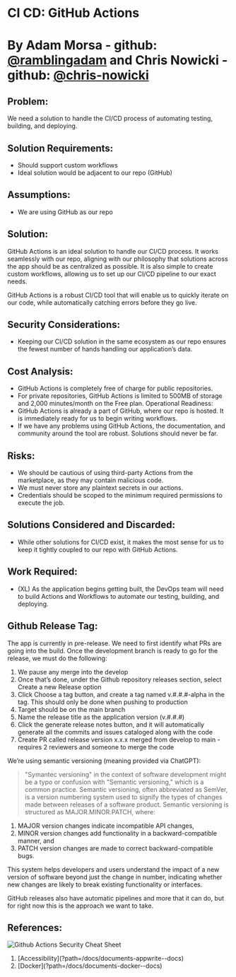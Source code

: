 
# CI CD: GitHub Actions

# By Adam Morsa - github: [@ramblingadam](https://github.com/ramblingadam) and Chris Nowicki - github: [@chris-nowicki](https://github.com/chris-nowicki)

## Problem:

We need a solution to handle the CI/CD process of automating testing, building, and deploying.

## Solution Requirements:

- Should support custom workflows
- Ideal solution would be adjacent to our repo (GitHub)

## Assumptions:

- We are using GitHub as our repo

## Solution:

GitHub Actions is an ideal solution to handle our CI/CD process. It works seamlessly with our
repo, aligning with our philosophy that solutions across the app should be as centralized as
possible. It is also simple to create custom workflows, allowing us to set up our CI/CD pipeline to
our exact needs.

GitHub Actions is a robust CI/CD tool that will enable us to quickly iterate on our code, while
automatically catching errors before they go live.

## Security Considerations:

- Keeping our CI/CD solution in the same ecosystem as our repo ensures the fewest
  number of hands handling our application’s data.

## Cost Analysis:

- GitHub Actions is completely free of charge for public repositories.
- For private repositories, GitHub Actions is limited to 500MB of storage and 2,000
  minutes/month on the Free plan.
  Operational Readiness:
- GitHub Actions is already a part of GitHub, where our repo is hosted. It is immediately
  ready for us to begin writing workflows.
- If we have any problems using GitHub Actions, the documentation, and community
  around the tool are robust. Solutions should never be far.

## Risks:

- We should be cautious of using third-party Actions from the marketplace, as they may
  contain malicious code.
- We must never store any plaintext secrets in our actions.
- Credentials should be scoped to the minimum required permissions to execute the job.

## Solutions Considered and Discarded:

- While other solutions for CI/CD exist, it makes the most sense for us to keep it tightly
  coupled to our repo with GitHub Actions.

## Work Required:

- (XL) As the application begins getting built, the DevOps team will need to build Actions
  and Workflows to automate our testing, building, and deploying.

## Github Release Tag:

The app is currently in pre-release.
We need to first identify what PRs are going into the build.
Once the development branch is ready to go for the release, we must do the following:

1. We pause any merge into the develop
2. Once that’s done, under the Github repository releases section, select Create a new Release option
3. Click Choose a tag button, and create a tag named v.#.#.#-alpha in the tag. This should only be done when pushing to production
4. Target should be on the main branch
5. Name the release title as the application version (v.#.#.#)
6. Click the generate release notes button, and it will automatically generate all the commits and issues cataloged along with the code
7. Create PR called release version x.x.x merged from develop to main - requires 2 reviewers and someone to merge the code

We’re using semantic versioning (meaning provided via ChatGPT):

> "Symantec versioning" in the context of software development might be a typo or confusion with "Semantic versioning," which is a common practice. Semantic versioning, often abbreviated as SemVer, is a version numbering system used to signify the types of changes made between releases of a software product.
> Semantic versioning is structured as MAJOR.MINOR.PATCH, where:

1. MAJOR version changes indicate incompatible API changes,
2. MINOR version changes add functionality in a backward-compatible manner, and
3. PATCH version changes are made to correct backward-compatible bugs.

This system helps developers and users understand the impact of a new version of software beyond just the change in number, indicating whether new changes are likely to break existing functionality or interfaces.

GitHub releases also have automatic pipelines and more that it can do, but for right now this is the approach we want to take.

## References:

<Image src={githubActions} alt="Github Actions Security Cheat Sheet" />

<ol className="doc_nav_links">
  <li>[Accessibility](?path=/docs/documents-appwrite--docs)</li>
  <li>[Docker](?path=/docs/documents-docker--docs)</li>
</ol>
